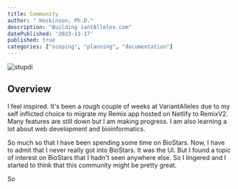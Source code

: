 ```yaml
---
title: Community
author: " Hoskinson, Ph.D."
description: "Building iantAlleles.com"
datePublished: '2023-11-17'
published: true
categories: ["scoping", "planning", "documentation"]
---
```



![stupdi](https://res.cloudinary.com/dch-photo/image/upload/v1675678877/Japan_2023/Kanazawa/PXL_20230131_110609004.MP_tndiyy.jpg)
## Overview

I feel inspired. It's been a rough couple of weeks at VariantAlleles due to my self inflicted choice to migrate my Remix app hosted on Netlify to RemixV2. Many features are still down but I am making progress. I am also learning a lot about web development and bioinformatics.

So much so that I have been spending some time on BioStars. Now, I have to admit that I never really got into BioStars. It was the UI.
But I found a topic of interest on BioStars that I hadn't seen anywhere else. So I lingered and I started to think that this community might be pretty great.

So


